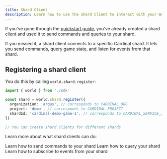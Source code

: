 ```yaml
---
title: Shard Client
description: Learn how to use the Shard Client to interact with your World Engine shard
---
```


If you've gone through the [quickstart guide](../quickstart), you've already created a shard client and
used it to send commands and queries to your shard.

If you missed it, a shard client connects to a specific Cardinal shard.
It lets you send commands, query game state, and listen for events from that shard.

## Registering a shard client

You do this by calling `world.shard.register`:

```typescript Register Shard Client
import { world } from './sdk'

const shard = world.shard.register({
  organization: 'argus', // corresponds to CARDINAL_ORG
  project: 'demo', // corresponds to CARDINAL_PROJECT
  shardId: 'cardinal-demo-game-1', // corresponds to CARDINAL_SERVICE_ID
})

// You can create shard clients for different shards
```

Learn more about what shard clients can do:

<CardGroup cols={2}>
  <Card title="Command" href="./command">
    Learn how to send commands to your shard
  </Card>
  <Card title="Query" href="./query">
    Learn how to query your shard
  </Card>
  <Card title="Subscribe Events" href="./subscribe-events">
    Learn how to subscribe to events from your shard
  </Card>
</CardGroup>
